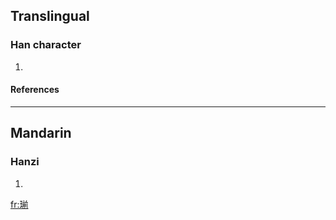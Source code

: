 ==Translingual==
===Han character===
{{Han char|rn=96|rad=玉|as=09|sn=13|four=1812<sub>1</sub>|canj=一土廿月弓 (MGTBN)}}
# {{defn|Han|sort=玉09}}
====References====
{{Han ref|kx=0737.100|dkj=21112|dj=1148.130|hdz=21128.070|uh=7450|ud=29776|bh=DEB9|bd=57017}}

----
==Mandarin==
===Hanzi===
{{cmn-hanzi|pin=[[jiǎn]] ([[jian3]])|wg=chien<sup>3</sup>}}
# {{defn|Mandarin}}

[[fr:瑐]]